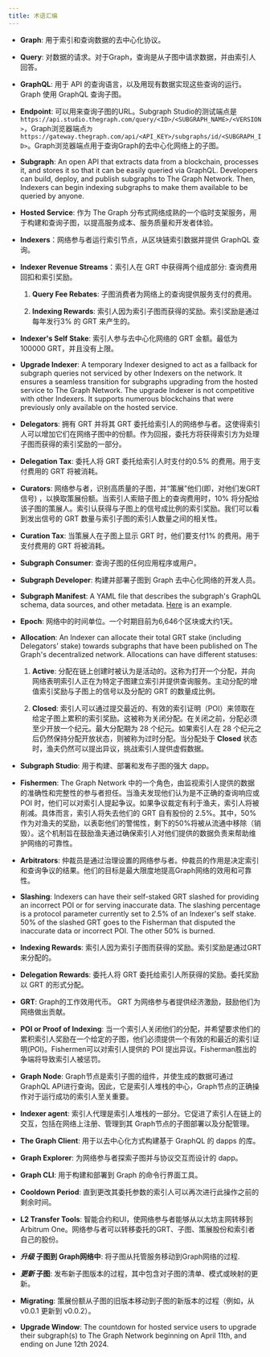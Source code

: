 ```yaml
---
title: 术语汇编
---
```


- **Graph**: 用于索引和查询数据的去中心化协议。

- **Query**: 对数据的请求。对于Graph，查询是从子图中请求数据，并由索引人回答。

- **GraphQL**: 用于 API 的查询语言，以及用现有数据实现这些查询的运行。Graph 使用 GraphQL 查询子图。

- **Endpoint**: 可以用来查询子图的URL。Subgraph Studio的测试端点是`https://api.studio.thegraph.com/query/<ID>/<SUBGRAPH_NAME>/<VERSION>`，Graph浏览器端点`为https://gateway.thegraph.com/api/<API_KEY>/subgraphs/id/<SUBGRAPH_ID>`。Graph浏览器端点用于查询Graph的去中心化网络上的子图。

- **Subgraph**: An open API that extracts data from a blockchain, processes it, and stores it so that it can be easily queried via GraphQL. Developers can build, deploy, and publish subgraphs to The Graph Network. Then, Indexers can begin indexing subgraphs to make them available to be queried by anyone.

- **Hosted Service**: 作为 The Graph 分布式网络成熟的一个临时支架服务，用于构建和查询子图，以提高服务成本、服务质量和开发者体验。

- **Indexers**：网络参与者运行索引节点，从区块链索引数据并提供 GraphQL 查询。

- **Indexer Revenue Streams**：索引人在 GRT 中获得两个组成部分: 查询费用回扣和索引奖励。

  1. **Query Fee Rebates**: 子图消费者为网络上的查询提供服务支付的费用。

  2. **Indexing Rewards**: 索引人因为索引子图而获得的奖励。索引奖励是通过每年发行3% 的 GRT 来产生的。

- **Indexer's Self Stake**: 索引人参与去中心化网络的 GRT 金额。最低为100000 GRT，并且没有上限。

- **Upgrade Indexer**: A temporary Indexer designed to act as a fallback for subgraph queries not serviced by other Indexers on the network. It ensures a seamless transition for subgraphs upgrading from the hosted service to The Graph Network. The upgrade Indexer is not competitive with other Indexers. It supports numerous blockchains that were previously only available on the hosted service.

- **Delegators**: 拥有 GRT 并将其 GRT 委托给索引人的网络参与者。这使得索引人可以增加它们在网络子图中的份额。作为回报，委托方将获得索引方为处理子图而获得的索引奖励的一部分。

- **Delegation Tax**: 委托人将 GRT 委托给索引人时支付的0.5% 的费用。用于支付费用的 GRT 将被消耗。

- **Curators**: 网络参与者，识别高质量的子图，并“策展”他们(即，对他们发GRT信号) ，以换取策展份额。当索引人索赔子图上的查询费用时，10% 将分配给该子图的策展人。索引认获得与子图上的信号成比例的索引奖励。我们可以看到发出信号的 GRT 数量与索引子图的索引人数量之间的相关性。

- **Curation Tax**: 当策展人在子图上显示 GRT 时，他们要支付1% 的费用。用于支付费用的 GRT 将被消耗。

- **Subgraph Consumer**: 查询子图的任何应用程序或用户。

- **Subgraph Developer**: 构建并部署子图到 Graph 去中心化网络的开发人员。

- **Subgraph Manifest**: A YAML file that describes the subgraph's GraphQL schema, data sources, and other metadata. [Here](https://github.com/graphprotocol/example-subgraph/blob/master/subgraph.yaml) is an example.

- **Epoch**: 网络中的时间单位。一个时期目前为6,646个区块或大约1天。

- **Allocation**: An Indexer can allocate their total GRT stake (including Delegators' stake) towards subgraphs that have been published on The Graph's decentralized network. Allocations can have different statuses:

  1. **Active**: 分配在链上创建时被认为是活动的。这称为打开一个分配，并向网络表明索引人正在为特定子图建立索引并提供查询服务。主动分配的增值索引奖励与子图上的信号以及分配的 GRT 的数量成比例。

  2. **Closed**: 索引人可以通过提交最近的、有效的索引证明（POI）来领取在给定子图上累积的索引奖励。这被称为关闭分配。在关闭之前，分配必须至少开放一个纪元。最大分配期为 28 个纪元。如果索引人在 28 个纪元之后仍然保持分配开放状态，则被称为过时分配。当分配处于 **Closed** 状态时，渔夫仍然可以提出异议，挑战索引人提供虚假数据。

- **Subgraph Studio**: 用于构建、部署和发布子图的强大 dapp。

- **Fishermen**: The Graph Network 中的一个角色，由监视索引人提供的数据的准确性和完整性的参与者担任。当渔夫发现他们认为是不正确的查询响应或 POI 时，他们可以对索引人提起争议。如果争议裁定有利于渔夫，索引人将被削减。具体而言，索引人将失去他们的 GRT 自有股份的 2.5%。其中，50%作为对渔夫的奖励，以表彰他们的警惕性，剩下的50%将被从流通中移除（销毁）。这个机制旨在鼓励渔夫通过确保索引人对他们提供的数据负责来帮助维护网络的可靠性。

- **Arbitrators**: 仲裁员是通过治理设置的网络参与者。仲裁员的作用是决定索引和查询争议的结果。他们的目标是最大限度地提高Graph网络的效用和可靠性。

- **Slashing**: Indexers can have their self-staked GRT slashed for providing an incorrect POI or for serving inaccurate data. The slashing percentage is a protocol parameter currently set to 2.5% of an Indexer's self stake. 50% of the slashed GRT goes to the Fisherman that disputed the inaccurate data or incorrect POI. The other 50% is burned.

- **Indexing Rewards**: 索引人因为索引子图而获得的奖励。索引奖励是通过GRT 来分配的。

- **Delegation Rewards**: 委托人将 GRT 委托给索引人所获得的奖励。委托奖励以 GRT 的形式分配。

- **GRT**: Graph的工作效用代币。 GRT 为网络参与者提供经济激励，鼓励他们为网络做出贡献。

- **POI or Proof of Indexing**: 当一个索引人关闭他们的分配，并希望要求他们的累积索引人奖励在一个给定的子图，他们必须提供一个有效的和最近的索引证明(POI)。Fishermen可以对索引人提供的 POI 提出异议。Fisherman胜出的争端将导致索引人被惩罚。

- **Graph Node**: Graph节点是索引子图的组件，并使生成的数据可通过GraphQL API进行查询。因此，它是索引人堆栈的中心，Graph节点的正确操作对于运行成功的索引人至关重要。

- **Indexer agent**: 索引人代理是索引人堆栈的一部分。它促进了索引人在链上的交互，包括在网络上注册、管理到其 Graph节点的子图部署以及分配管理。

- **The Graph Client**: 用于以去中心化方式构建基于 GraphQL 的 dapps 的库。

- **Graph Explorer**: 为网络参与者探索子图并与协议交互而设计的 dapp。

- **Graph CLI**: 用于构建和部署到 Graph 的命令行界面工具。

- **Cooldown Period**: 直到更改其委托参数的索引人可以再次进行此操作之前的剩余时间。

- **L2 Transfer Tools**: 智能合约和UI，使网络参与者能够从以太坊主网转移到Arbitrum One。网络参与者可以转移委托的GRT、子图、策展股份和索引者自己的股份。

- **_升级_ 子图到 Graph网络中**: 将子图从托管服务移动到Graph网络的过程.

- **_更新_ 子图**: 发布新子图版本的过程，其中包含对子图的清单、模式或映射的更新。

- **Migrating**: 策展份额从子图的旧版本移动到子图的新版本的过程（例如，从 v0.0.1 更新到 v0.0.2）。

- **Upgrade Window**: The countdown for hosted service users to upgrade their subgraph(s) to The Graph Network beginning on April 11th, and ending on June 12th 2024.
